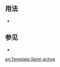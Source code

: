 <includeonly><!-- 在這裡加入模板的保護標識 --></includeonly><noinclude>{{template doc page viewed directly}}</noinclude>
<!-- 在本行下編輯模板說明 -->

== 用法 ==
* {{tlx|semi-active}}
== 参见 ==
* {{tl|inactive}}
<includeonly>
[[Category:专题委员会模板|{{PAGENAME}}]]

[[en:Template:Semi-active]]
<includeonly>